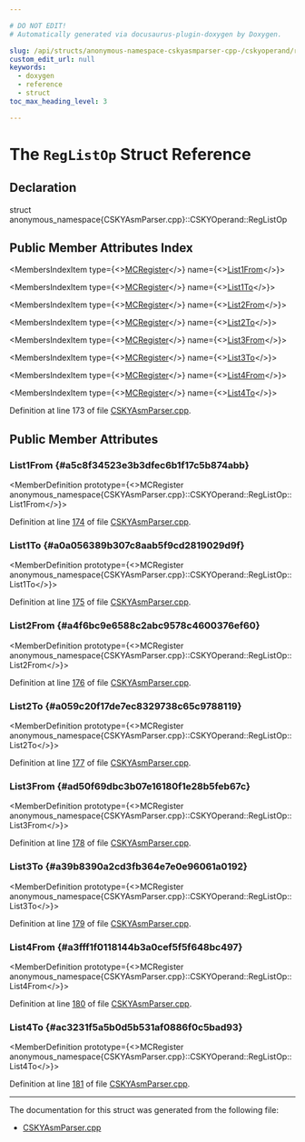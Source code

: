 ```yaml
---

# DO NOT EDIT!
# Automatically generated via docusaurus-plugin-doxygen by Doxygen.

slug: /api/structs/anonymous-namespace-cskyasmparser-cpp-/cskyoperand/reglistop
custom_edit_url: null
keywords:
  - doxygen
  - reference
  - struct
toc_max_heading_level: 3

---
```





# The `RegListOp` Struct Reference

<DoxygenPage pluginConfig={pluginConfig}>



## Declaration

<CodeBlock>struct anonymous_namespace{CSKYAsmParser.cpp}::CSKYOperand::RegListOp</CodeBlock>

## Public Member Attributes Index

<MembersIndex>

<MembersIndexItem
  type={<><a href="/docs/api/classes/llvm/mcregister">MCRegister</a></>}
  name={<><a href="#a5c8f34523e3b3dfec6b1f17c5b874abb">List1From</a></>}>
</MembersIndexItem>

<MembersIndexItem
  type={<><a href="/docs/api/classes/llvm/mcregister">MCRegister</a></>}
  name={<><a href="#a0a056389b307c8aab5f9cd2819029d9f">List1To</a></>}>
</MembersIndexItem>

<MembersIndexItem
  type={<><a href="/docs/api/classes/llvm/mcregister">MCRegister</a></>}
  name={<><a href="#a4f6bc9e6588c2abc9578c4600376ef60">List2From</a></>}>
</MembersIndexItem>

<MembersIndexItem
  type={<><a href="/docs/api/classes/llvm/mcregister">MCRegister</a></>}
  name={<><a href="#a059c20f17de7ec8329738c65c9788119">List2To</a></>}>
</MembersIndexItem>

<MembersIndexItem
  type={<><a href="/docs/api/classes/llvm/mcregister">MCRegister</a></>}
  name={<><a href="#ad50f69dbc3b07e16180f1e28b5feb67c">List3From</a></>}>
</MembersIndexItem>

<MembersIndexItem
  type={<><a href="/docs/api/classes/llvm/mcregister">MCRegister</a></>}
  name={<><a href="#a39b8390a2cd3fb364e7e0e96061a0192">List3To</a></>}>
</MembersIndexItem>

<MembersIndexItem
  type={<><a href="/docs/api/classes/llvm/mcregister">MCRegister</a></>}
  name={<><a href="#a3fff1f0118144b3a0cef5f5f648bc497">List4From</a></>}>
</MembersIndexItem>

<MembersIndexItem
  type={<><a href="/docs/api/classes/llvm/mcregister">MCRegister</a></>}
  name={<><a href="#ac3231f5a5b0d5b531af0886f0c5bad93">List4To</a></>}>
</MembersIndexItem>

</MembersIndex>


Definition at line 173 of file <a href="/docs/api/files/lib/lib/target/lib/target/csky/lib/target/csky/asmparser/cskyasmparser-cpp">CSKYAsmParser.cpp</a>.

<SectionDefinition>

## Public Member Attributes

### List1From {#a5c8f34523e3b3dfec6b1f17c5b874abb}

<MemberDefinition
  prototype={<>MCRegister anonymous&#95;namespace&#123;CSKYAsmParser.cpp&#125;::CSKYOperand::RegListOp::List1From</>}>

Definition at line <a href="/docs/api/files/lib/lib/target/lib/target/csky/lib/target/csky/asmparser/cskyasmparser-cpp/#l00174">174</a> of file <a href="/docs/api/files/lib/lib/target/lib/target/csky/lib/target/csky/asmparser/cskyasmparser-cpp">CSKYAsmParser.cpp</a>.
</MemberDefinition>

### List1To {#a0a056389b307c8aab5f9cd2819029d9f}

<MemberDefinition
  prototype={<>MCRegister anonymous&#95;namespace&#123;CSKYAsmParser.cpp&#125;::CSKYOperand::RegListOp::List1To</>}>

Definition at line <a href="/docs/api/files/lib/lib/target/lib/target/csky/lib/target/csky/asmparser/cskyasmparser-cpp/#l00175">175</a> of file <a href="/docs/api/files/lib/lib/target/lib/target/csky/lib/target/csky/asmparser/cskyasmparser-cpp">CSKYAsmParser.cpp</a>.
</MemberDefinition>

### List2From {#a4f6bc9e6588c2abc9578c4600376ef60}

<MemberDefinition
  prototype={<>MCRegister anonymous&#95;namespace&#123;CSKYAsmParser.cpp&#125;::CSKYOperand::RegListOp::List2From</>}>

Definition at line <a href="/docs/api/files/lib/lib/target/lib/target/csky/lib/target/csky/asmparser/cskyasmparser-cpp/#l00176">176</a> of file <a href="/docs/api/files/lib/lib/target/lib/target/csky/lib/target/csky/asmparser/cskyasmparser-cpp">CSKYAsmParser.cpp</a>.
</MemberDefinition>

### List2To {#a059c20f17de7ec8329738c65c9788119}

<MemberDefinition
  prototype={<>MCRegister anonymous&#95;namespace&#123;CSKYAsmParser.cpp&#125;::CSKYOperand::RegListOp::List2To</>}>

Definition at line <a href="/docs/api/files/lib/lib/target/lib/target/csky/lib/target/csky/asmparser/cskyasmparser-cpp/#l00177">177</a> of file <a href="/docs/api/files/lib/lib/target/lib/target/csky/lib/target/csky/asmparser/cskyasmparser-cpp">CSKYAsmParser.cpp</a>.
</MemberDefinition>

### List3From {#ad50f69dbc3b07e16180f1e28b5feb67c}

<MemberDefinition
  prototype={<>MCRegister anonymous&#95;namespace&#123;CSKYAsmParser.cpp&#125;::CSKYOperand::RegListOp::List3From</>}>

Definition at line <a href="/docs/api/files/lib/lib/target/lib/target/csky/lib/target/csky/asmparser/cskyasmparser-cpp/#l00178">178</a> of file <a href="/docs/api/files/lib/lib/target/lib/target/csky/lib/target/csky/asmparser/cskyasmparser-cpp">CSKYAsmParser.cpp</a>.
</MemberDefinition>

### List3To {#a39b8390a2cd3fb364e7e0e96061a0192}

<MemberDefinition
  prototype={<>MCRegister anonymous&#95;namespace&#123;CSKYAsmParser.cpp&#125;::CSKYOperand::RegListOp::List3To</>}>

Definition at line <a href="/docs/api/files/lib/lib/target/lib/target/csky/lib/target/csky/asmparser/cskyasmparser-cpp/#l00179">179</a> of file <a href="/docs/api/files/lib/lib/target/lib/target/csky/lib/target/csky/asmparser/cskyasmparser-cpp">CSKYAsmParser.cpp</a>.
</MemberDefinition>

### List4From {#a3fff1f0118144b3a0cef5f5f648bc497}

<MemberDefinition
  prototype={<>MCRegister anonymous&#95;namespace&#123;CSKYAsmParser.cpp&#125;::CSKYOperand::RegListOp::List4From</>}>

Definition at line <a href="/docs/api/files/lib/lib/target/lib/target/csky/lib/target/csky/asmparser/cskyasmparser-cpp/#l00180">180</a> of file <a href="/docs/api/files/lib/lib/target/lib/target/csky/lib/target/csky/asmparser/cskyasmparser-cpp">CSKYAsmParser.cpp</a>.
</MemberDefinition>

### List4To {#ac3231f5a5b0d5b531af0886f0c5bad93}

<MemberDefinition
  prototype={<>MCRegister anonymous&#95;namespace&#123;CSKYAsmParser.cpp&#125;::CSKYOperand::RegListOp::List4To</>}>

Definition at line <a href="/docs/api/files/lib/lib/target/lib/target/csky/lib/target/csky/asmparser/cskyasmparser-cpp/#l00181">181</a> of file <a href="/docs/api/files/lib/lib/target/lib/target/csky/lib/target/csky/asmparser/cskyasmparser-cpp">CSKYAsmParser.cpp</a>.
</MemberDefinition>

</SectionDefinition>

<hr/>

The documentation for this struct was generated from the following file:

<ul>
<li><a href="/docs/api/files/lib/lib/target/lib/target/csky/lib/target/csky/asmparser/cskyasmparser-cpp">CSKYAsmParser.cpp</a></li>
</ul>

</DoxygenPage>
